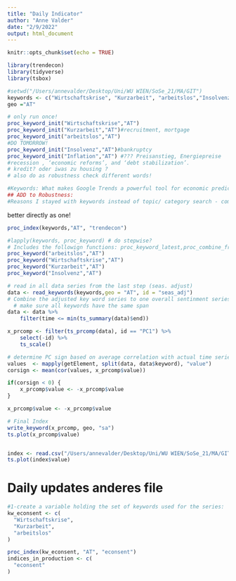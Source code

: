 ```yaml
---
title: "Daily Indicator"
author: "Anne Valder"
date: "2/9/2022"
output: html_document
---
```


```r
knitr::opts_chunk$set(echo = TRUE)
```

```r
library(trendecon)
library(tidyverse)
library(tsbox)

```


```r
#setwd("/Users/annevalder/Desktop/Uni/WU WIEN/SoSe_21/MA/GIT")
keywords <- c("Wirtschaftskrise", "Kurzarbeit", "arbeitslos","Insolvenz", "Inflation") #Insolvenz
geo ="AT"

# only run once!
proc_keyword_init("Wirtschaftskrise","AT")
proc_keyword_init("Kurzarbeit","AT")#recruitment, mortgage
proc_keyword_init("arbeitslos","AT")
#DO TOMORROW!
proc_keyword_init("Insolvenz","AT")#bankruptcy
proc_keyword_init("Inflation","AT") #??? Preisanstieg, Energiepreise
#recession , ‘economic reforms’, and ‘debt stabilization’.
# kredit? oder iwas zu housing ? 
# also do as robustness check different words!

#Keywords: What makes Google Trends a powerful tool for economic predictions is its coverage of a large number of aspects of economic activity. Data about search behaviour can be informative about consumption (e.g. related to searches for “vehicles”, “households appliances”), labour markets (e.g.“recruitment”), housing (e.g. “real estate agency”, “mortgage”), business services (e.g.“venture capital”, “bankruptcy”), industrial activity (e.g. “maritime transport”, “agricultural equipment”) as well as economic sentiment (e.g. “recession”) and poverty (e.g. “food bank”). Signals about multiple facets of the economy can be aggregated to infer a timely picture of the macro economy.(OECD PAPER)
## ADD to Robustness:
#Reasons I stayed with keywords instead of topic/ category search - computational issues if consider Sampling problem porperly!!! OECD: the algorithm (a “neural network”) extracts relevant information from 250 Google Trends variables, that each aggregate information about searches by Google users for thousands a keywords
```


better directly as one!
```r
proc_index(keywords,"AT", "trendecon")
```

```r
#lapply(keywords, proc_keyword) # do stepwise? 
# Includes the followign functions: proc_keyword_latest,proc_combine_freq, proc_seas_adj
proc_keyword("arbeitslos","AT")
proc_keyword("Wirtschaftskrise","AT")
proc_keyword("Kurzarbeit","AT")
proc_keyword("Insolvenz","AT")
```

```r
# read in all data series from the last step (seas. adjust)
data <- read_keywords(keywords,geo = "AT", id = "seas_adj")
# Combine the adjusted key word series to one overall sentinment series using PCA!
  # make sure all keywords have the same span
data <- data %>%
    filter(time <= min(ts_summary(data)$end))

x_prcomp <- filter(ts_prcomp(data), id == "PC1") %>%
    select(-id) %>%
    ts_scale()

# determine PC sign based on average correlation with actual time series
values  <- mapply(getElement, split(data, data$keyword), "value")
corsign <- mean(cor(values, x_prcomp$value))

if(corsign < 0) {
    x_prcomp$value <- -x_prcomp$value
}

x_prcomp$value <- -x_prcomp$value

# Final Index
write_keyword(x_prcomp, geo, "sa")
ts.plot(x_prcomp$value)


index <- read.csv("/Users/annevalder/Desktop/Uni/WU WIEN/SoSe_21/MA/GIT/Code/raw/at/trendecon_sa.csv")
ts.plot(index$value)

```
# Daily updates anderes file

```r
#1-create a variable holding the set of keywords used for the series:
kw_econsent <- c(
  "Wirtschaftskrise",
  "Kurzarbeit",
  "arbeitslos"
)

proc_index(kw_econsent, "AT", "econsent")
indices_in_production <- c(
  "econsent"
)
```

